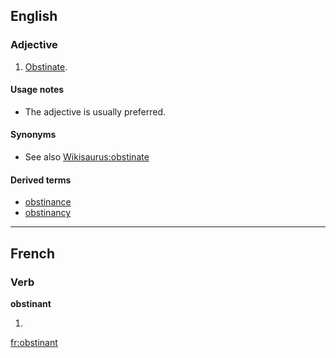 ==English==

===Adjective===
{{en-adj}}

# {{context|proscribed|lang=en}} [[obstinate|Obstinate]].

====Usage notes====
* {{sense|obstinate}} The adjective {{term|obstinate}} is usually preferred.

====Synonyms====
* See also [[Wikisaurus:obstinate]]

====Derived terms====
* [[obstinance]]
* [[obstinancy]]

----

==French==

===Verb===
'''obstinant'''

# {{present participle of|obstiner|lang=fr}}

[[fr:obstinant]]